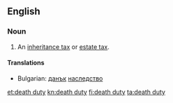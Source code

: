 ==English==

===Noun===
{{en-noun|sg=[[death]] [[duty]]|death duties}}

# An [[inheritance tax]] or [[estate tax]].

====Translations====
{{trans-top|inheritance tax or estate tax}}
* Bulgarian: [[данък]] [[наследство]]
{{trans-mid}}
{{trans-bottom}}

[[et:death duty]]
[[kn:death duty]]
[[fi:death duty]]
[[ta:death duty]]